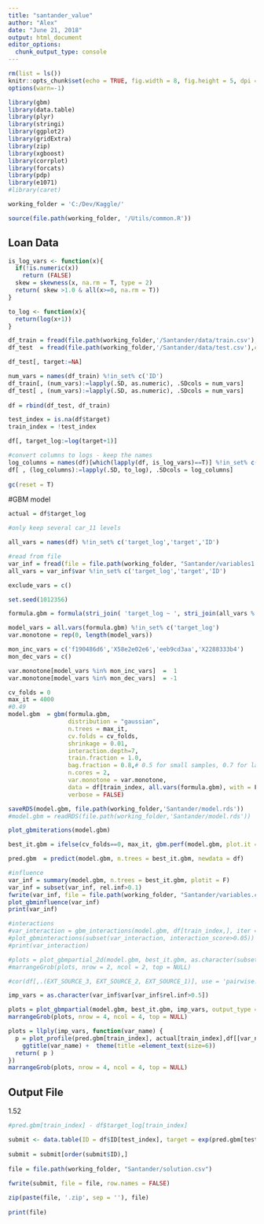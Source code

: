 ---
title: "santander_value"
author: "Alex"
date: "June 21, 2018"
output: html_document
editor_options: 
  chunk_output_type: console
---

```{r setup, include=FALSE}
rm(list = ls())
knitr::opts_chunk$set(echo = TRUE, fig.width = 8, fig.height = 5, dpi = 240)
options(warn=-1)

library(gbm)
library(data.table)
library(plyr)
library(stringi)
library(ggplot2)
library(gridExtra)
library(zip)
library(xgboost)
library(corrplot)
library(forcats)
library(pdp)
library(e1071)
#library(caret)

working_folder = 'C:/Dev/Kaggle/'

source(file.path(working_folder, '/Utils/common.R'))
```

## Loan Data

```{r load_data}

is_log_vars <- function(x){
  if(!is.numeric(x))
    return (FALSE)
  skew = skewness(x, na.rm = T, type = 2)
  return( skew >1.0 & all(x>=0, na.rm = T))
}

to_log <- function(x){
  return(log(x+1))
}

df_train = fread(file.path(working_folder,'/Santander/data/train.csv'), check.names=T )
df_test  = fread(file.path(working_folder,'/Santander/data/test.csv'),check.names=T )

df_test[, target:=NA]

num_vars = names(df_train) %!in_set% c('ID')
df_train[, (num_vars):=lapply(.SD, as.numeric), .SDcols = num_vars]
df_test[ , (num_vars):=lapply(.SD, as.numeric), .SDcols = num_vars]
    
df = rbind(df_test, df_train)

test_index = is.na(df$target)
train_index = !test_index

df[, target_log:=log(target+1)]

#convert columns to logs - keep the names
log_columns = names(df)[which(lapply(df, is_log_vars)==T)] %!in_set% c('ID','target_log','target')
df[ , (log_columns):=lapply(.SD, to_log), .SDcols = log_columns]
 
gc(reset = T)
```

#GBM model
```{r gbm_model1}

actual = df$target_log

#only keep several car_11 levels

all_vars = names(df) %!in_set% c('target_log','target','ID')

#read from file
var_inf = fread(file = file.path(working_folder, "Santander/variables1.csv"))
all_vars = var_inf$var %!in_set% c('target_log','target','ID')

exclude_vars = c()

set.seed(1012356)

formula.gbm = formula(stri_join( 'target_log ~ ', stri_join(all_vars %!in_set% exclude_vars,collapse = ' + ')))

model_vars = all.vars(formula.gbm) %!in_set% c('target_log')
var.monotone = rep(0, length(model_vars))

mon_inc_vars = c('f190486d6','X58e2e02e6','eeb9cd3aa','X2288333b4')
mon_dec_vars = c()

var.monotone[model_vars %in% mon_inc_vars]  =  1
var.monotone[model_vars %in% mon_dec_vars]  = -1

cv_folds = 0
max_it = 4000
#0.49
model.gbm  = gbm(formula.gbm,
                 distribution = "gaussian",
                 n.trees = max_it,
                 cv.folds = cv_folds,
                 shrinkage = 0.01,
                 interaction.depth=7,
                 train.fraction = 1.0,
                 bag.fraction = 0.8,# 0.5 for small samples, 0.7 for large
                 n.cores = 2,
                 var.monotone = var.monotone,
                 data = df[train_index, all.vars(formula.gbm), with = F],
                 verbose = FALSE)

saveRDS(model.gbm, file.path(working_folder,'Santander/model.rds'))
#model.gbm = readRDS(file.path(working_folder,'Santander/model.rds'))

plot_gbmiterations(model.gbm)

best_it.gbm = ifelse(cv_folds==0, max_it, gbm.perf(model.gbm, plot.it = F))

pred.gbm  = predict(model.gbm, n.trees = best_it.gbm, newdata = df)

#influence
var_inf = summary(model.gbm, n.trees = best_it.gbm, plotit = F)
var_inf = subset(var_inf, rel.inf>0.1)
fwrite(var_inf, file = file.path(working_folder, "Santander/variables.csv"), row.names = FALSE)
plot_gbminfluence(var_inf)
print(var_inf)

#interactions
#var_interaction = gbm_interactions(model.gbm, df[train_index,], iter = best_it.gbm, min_influence = 1, degree = 2) 
#plot_gbminteractions(subset(var_interaction, interaction_score>0.05))
#print(var_interaction)

#plots = plot_gbmpartial_2d(model.gbm, best_it.gbm, as.character(subset(var_interaction,interaction_score>0.1)$vars), output_type = 'response')
#marrangeGrob(plots, nrow = 2, ncol = 2, top = NULL)

#cor(df[,.(EXT_SOURCE_3, EXT_SOURCE_2, EXT_SOURCE_1)], use = 'pairwise.complete.obs')

imp_vars = as.character(var_inf$var[var_inf$rel.inf>0.5])

plots = plot_gbmpartial(model.gbm, best_it.gbm, imp_vars, output_type = 'link')
marrangeGrob(plots, nrow = 4, ncol = 4, top = NULL)

plots = llply(imp_vars, function(var_name) {
  p = plot_profile(pred.gbm[train_index], actual[train_index],df[[var_name]][train_index], error_band = 'normal') +
    ggtitle(var_name) +  theme(title =element_text(size=6))
  return( p )
})
marrangeGrob(plots, nrow = 4, ncol = 4, top = NULL)

```

## Output File
1.52
```{r output}

#pred.gbm[train_index] - df$target_log[train_index]

submit <- data.table(ID = df$ID[test_index], target = exp(pred.gbm[test_index]) - 1) 
  
submit = submit[order(submit$ID),]
  
file = file.path(working_folder, "Santander/solution.csv")
  
fwrite(submit, file = file, row.names = FALSE)

zip(paste(file, '.zip', sep = ''), file)
  
print(file)
```
